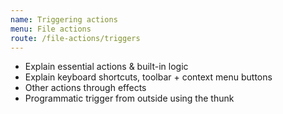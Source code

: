 ```yaml
---
name: Triggering actions
menu: File actions
route: /file-actions/triggers
---
```


- Explain essential actions & built-in logic
- Explain keyboard shortcuts, toolbar + context menu buttons
- Other actions through effects
- Programmatic trigger from outside using the thunk

